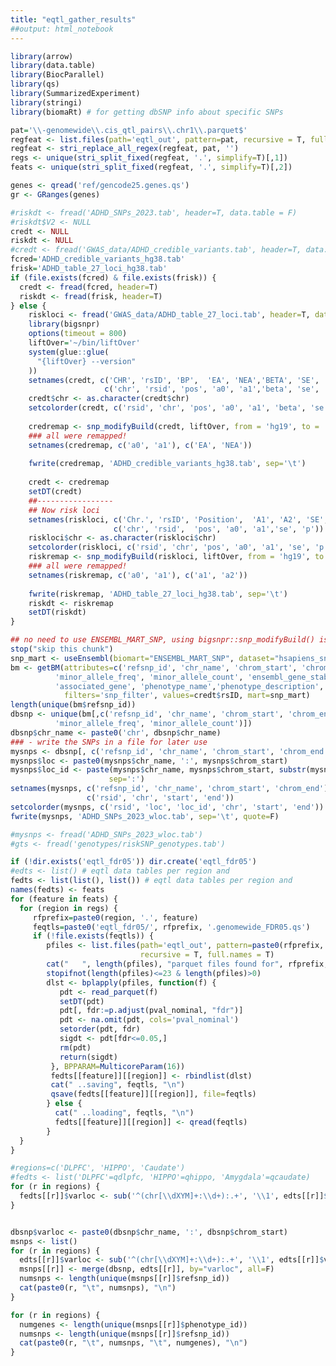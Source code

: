 ```yaml
---
title: "eqtl_gather_results"
##output: html_notebook
---
```



```r
library(arrow)
library(data.table)
library(BiocParallel)
library(qs)
library(SummarizedExperiment)
library(stringi)
library(biomaRt) # for getting dbSNP info about specific SNPs
```

```r
pat='\\-genomewide\\.cis_qtl_pairs\\.chr1\\.parquet$'
regfeat <- list.files(path='eqtl_out', pattern=pat, recursive = T, full.names = F)
regfeat <- stri_replace_all_regex(regfeat, pat, '')
regs <- unique(stri_split_fixed(regfeat, '.', simplify=T)[,1])
feats <- unique(stri_split_fixed(regfeat, '.', simplify=T)[,2])
```

```r
genes <- qread('ref/gencode25.genes.qs')
gr <- GRanges(genes)

```


```r
#riskdt <- fread('ADHD_SNPs_2023.tab', header=T, data.table = F)
#riskdt$V2 <- NULL
credt <- NULL
riskdt <- NULL
#credt <- fread('GWAS_data/ADHD_credible_variants.tab', header=T, data.table = F)
fcred='ADHD_credible_variants_hg38.tab'
frisk='ADHD_table_27_loci_hg38.tab'
if (file.exists(fcred) & file.exists(frisk)) {
  credt <- fread(fcred, header=T)
  riskdt <- fread(frisk, header=T)
} else {
    riskloci <- fread('GWAS_data/ADHD_table_27_loci.tab', header=T, data.table = F)
    library(bigsnpr)
    options(timeout = 800)
    liftOver='~/bin/liftOver'
    system(glue::glue(
      "{liftOver} --version"
    ))
    setnames(credt, c('CHR', 'rsID', 'BP',  'EA', 'NEA','BETA', 'SE', 'P'), 
                     c('chr', 'rsid', 'pos', 'a0', 'a1','beta', 'se', 'p'))
    credt$chr <- as.character(credt$chr)
    setcolorder(credt, c('rsid', 'chr', 'pos', 'a0', 'a1', 'beta', 'se', 'p'))
    
    credremap <- snp_modifyBuild(credt, liftOver, from = 'hg19', to = 'hg38')
    ### all were remapped!
    setnames(credremap, c('a0', 'a1'), c('EA', 'NEA'))
    
    fwrite(credremap, 'ADHD_credible_variants_hg38.tab', sep='\t')
    
    credt <- credremap
    setDT(credt)
    ##-----------------
    ## Now risk loci
    setnames(riskloci, c('Chr.', 'rsID', 'Position',  'A1', 'A2', 'SE', 'P_value'), 
                       c('chr', 'rsid',  'pos', 'a0', 'a1','se', 'p'))
    riskloci$chr <- as.character(riskloci$chr)
    setcolorder(riskloci, c('rsid', 'chr', 'pos', 'a0', 'a1', 'se', 'p'))
    riskremap <- snp_modifyBuild(riskloci, liftOver, from = 'hg19', to = 'hg38')
    ### all were remapped!
    setnames(riskremap, c('a0', 'a1'), c('a1', 'a2'))
    
    fwrite(riskremap, 'ADHD_table_27_loci_hg38.tab', sep='\t')
    riskdt <- riskremap
    setDT(riskdt)
}
```

```r
## no need to use ENSEMBL_MART_SNP, using bigsnpr::snp_modifyBuild() is much faster
stop("skip this chunk")
snp_mart <- useEnsembl(biomart="ENSEMBL_MART_SNP", dataset="hsapiens_snp")
bm <- getBM(attributes=c('refsnp_id', 'chr_name', 'chrom_start', 'chrom_end', 'allele', 'minor_allele', 
          'minor_allele_freq', 'minor_allele_count', 'ensembl_gene_stable_id', 'ensembl_gene_name',
          'associated_gene', 'phenotype_name','phenotype_description','clinical_significance'), 
            filters='snp_filter', values=credt$rsID, mart=snp_mart)
length(unique(bm$refsnp_id))
dbsnp <- unique(bm[,c('refsnp_id', 'chr_name', 'chrom_start', 'chrom_end', 'allele', 'minor_allele', 
          'minor_allele_freq', 'minor_allele_count')])
dbsnp$chr_name <- paste0('chr', dbsnp$chr_name)
### - write the SNPs in a file for later use
mysnps <- dbsnp[, c('refsnp_id', 'chr_name', 'chrom_start', 'chrom_end', 'allele', 'minor_allele')]
mysnps$loc <- paste0(mysnps$chr_name, ':', mysnps$chrom_start)
mysnps$loc_id <- paste(mysnps$chr_name, mysnps$chrom_start, substr(mysnps$allele,1,1), mysnps$minor_allele, 
                      sep=':')
setnames(mysnps, c('refsnp_id', 'chr_name', 'chrom_start', 'chrom_end'), 
                 c('rsid', 'chr', 'start', 'end'))
setcolorder(mysnps, c('rsid', 'loc', 'loc_id', 'chr', 'start', 'end'))
fwrite(mysnps, 'ADHD_SNPs_2023_wloc.tab', sep='\t', quote=F)

```

```r
#mysnps <- fread('ADHD_SNPs_2023_wloc.tab')
#gts <- fread('genotypes/riskSNP_genotypes.tab')

```

```r
if (!dir.exists('eqtl_fdr05')) dir.create('eqtl_fdr05')
#edts <- list() # eqtl data tables per region and 
fedts <- list(list(), list()) # eqtl data tables per region and
names(fedts) <- feats
for (feature in feats) {
  for (region in regs) {
     rfprefix=paste0(region, '.', feature)
     feqtls=paste0('eqtl_fdr05/', rfprefix, '.genomewide_FDR05.qs')
     if (!file.exists(feqtls)) {
        pfiles <- list.files(path='eqtl_out', pattern=paste0(rfprefix,'-genomewide\\.cis_qtl_pairs.chr\\d+\\.parquet$'),
                             recursive = T, full.names = T)
        cat("   ", length(pfiles), "parquet files found for", rfprefix, "\n")
        stopifnot(length(pfiles)<=23 & length(pfiles)>0)
        dlst <- bplapply(pfiles, function(f) {
           pdt <- read_parquet(f)
           setDT(pdt)
           pdt[, fdr:=p.adjust(pval_nominal, "fdr")]
           pdt <- na.omit(pdt, cols='pval_nominal')
           setorder(pdt, fdr)
           sigdt <- pdt[fdr<=0.05,]
           rm(pdt)
           return(sigdt)
         }, BPPARAM=MulticoreParam(16))
         fedts[[feature]][[region]] <- rbindlist(dlst)
         cat(" ..saving", feqtls, "\n")
         qsave(fedts[[feature]][[region]], file=feqtls)
        } else {
          cat(" ..loading", feqtls, "\n")
          fedts[[feature]][[region]] <- qread(feqtls)
        }
  }
}
```

```r
#regions=c('DLPFC', 'HIPPO', 'Caudate')
#fedts <- list('DLPFC'=qdlpfc, 'HIPPO'=qhippo, 'Amygdala'=qcaudate)
for (r in regions) {
  fedts[[r]]$varloc <- sub('^(chr[\\dXYM]+:\\d+):.+', '\\1', edts[[r]]$variant_id, perl=T)
}
```

```r
```

```r
dbsnp$varloc <- paste0(dbsnp$chr_name, ':', dbsnp$chrom_start)
msnps <- list()
for (r in regions) {
  edts[[r]]$varloc <- sub('^(chr[\\dXYM]+:\\d+):.+', '\\1', edts[[r]]$variant_id, perl=T)
  msnps[[r]] <- merge(dbsnp, edts[[r]], by="varloc", all=F)
  numsnps <- length(unique(msnps[[r]]$refsnp_id))
  cat(paste0(r, "\t", numsnps), "\n")
}
```
```r
for (r in regions) {
  numgenes <- length(unique(msnps[[r]]$phenotype_id))
  numsnps <- length(unique(msnps[[r]]$refsnp_id))
  cat(paste0(r, "\t", numsnps, "\t", numgenes), "\n")
}
```

